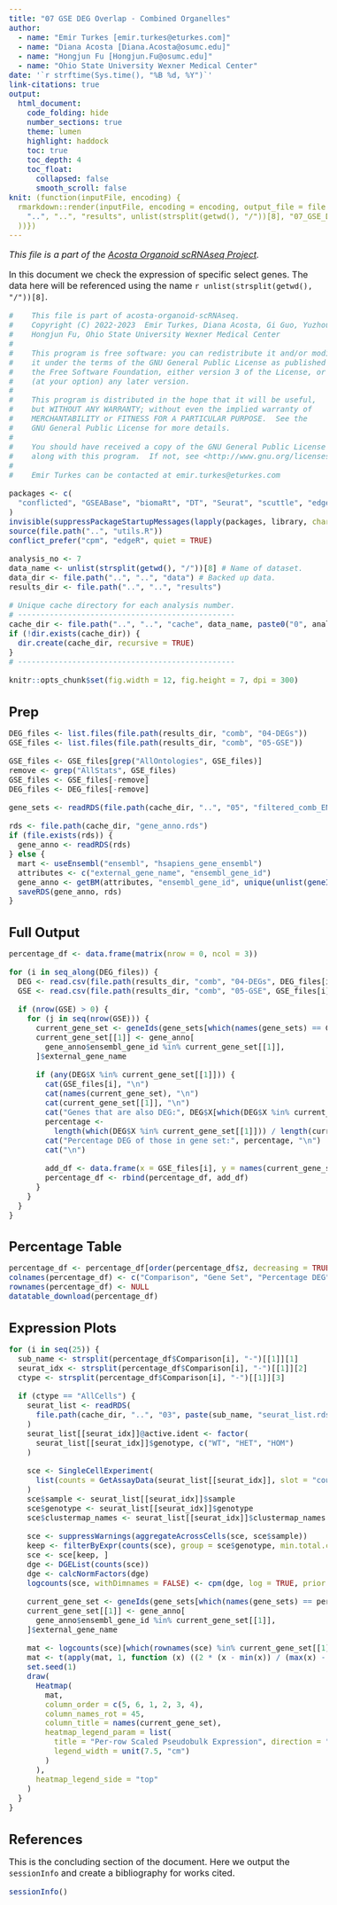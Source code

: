 ```yaml
---
title: "07 GSE DEG Overlap - Combined Organelles"
author:
  - name: "Emir Turkes [emir.turkes@eturkes.com]"
  - name: "Diana Acosta [Diana.Acosta@osumc.edu]"
  - name: "Hongjun Fu [Hongjun.Fu@osumc.edu]"
  - name: "Ohio State University Wexner Medical Center"
date: '`r strftime(Sys.time(), "%B %d, %Y")`'
link-citations: true
output:
  html_document:
    code_folding: hide
    number_sections: true
    theme: lumen
    highlight: haddock
    toc: true
    toc_depth: 4
    toc_float:
      collapsed: false
      smooth_scroll: false
knit: (function(inputFile, encoding) {
  rmarkdown::render(inputFile, encoding = encoding, output_file = file.path(
    "..", "..", "results", unlist(strsplit(getwd(), "/"))[8], "07_GSE_DEG_overlap.html"
  ))})
---
```


<style type="text/css">
body {font-size: 16px;}
h1.title {font-size: 35px;}
h1 {font-size: 24px;}
h2 {font-size: 22px;}
h3 {font-size: 20px;}
.toc-content {padding-left: 0px; padding-right: 0px;}
div.tocify {width: 100%;}
.tocify-subheader .tocify-item {font-size: 0.95em; padding-left: 25px; text-indent: 0;}
.tocify-subheader .tocify-subheader .tocify-item {
  font-size: 0.95em; padding-left: 35px; text-indent: 0;
}
.tocify-subheader .tocify-subheader .tocify-subheader .tocify-item {
  font-size: 0.95em; padding-left: 45px; text-indent: 0;
}
div.main-container {max-width: none; width: 100%;}
</style>

*This file is a part of the [Acosta Organoid scRNAseq Project](https://github.com/eturkes/acosta-organoid-scRNAseq).*

In this document we check the expression of specific select genes.
The data here will be referenced using the name ``r unlist(strsplit(getwd(), "/"))[8]``.

```r
#    This file is part of acosta-organoid-scRNAseq.
#    Copyright (C) 2022-2023  Emir Turkes, Diana Acosta, Gi Guo, Yuzhou Chang,
#    Hongjun Fu, Ohio State University Wexner Medical Center
#
#    This program is free software: you can redistribute it and/or modify
#    it under the terms of the GNU General Public License as published by
#    the Free Software Foundation, either version 3 of the License, or
#    (at your option) any later version.
#
#    This program is distributed in the hope that it will be useful,
#    but WITHOUT ANY WARRANTY; without even the implied warranty of
#    MERCHANTABILITY or FITNESS FOR A PARTICULAR PURPOSE.  See the
#    GNU General Public License for more details.
#
#    You should have received a copy of the GNU General Public License
#    along with this program.  If not, see <http://www.gnu.org/licenses/>.
#
#    Emir Turkes can be contacted at emir.turkes@eturkes.com

packages <- c(
  "conflicted", "GSEABase", "biomaRt", "DT", "Seurat", "scuttle", "edgeR", "ComplexHeatmap"
)
invisible(suppressPackageStartupMessages(lapply(packages, library, character.only = TRUE)))
source(file.path("..", "utils.R"))
conflict_prefer("cpm", "edgeR", quiet = TRUE)

analysis_no <- 7
data_name <- unlist(strsplit(getwd(), "/"))[8] # Name of dataset.
data_dir <- file.path("..", "..", "data") # Backed up data.
results_dir <- file.path("..", "..", "results")

# Unique cache directory for each analysis number.
# ------------------------------------------------
cache_dir <- file.path("..", "..", "cache", data_name, paste0("0", analysis_no))
if (!dir.exists(cache_dir)) {
  dir.create(cache_dir, recursive = TRUE)
}
# ------------------------------------------------

knitr::opts_chunk$set(fig.width = 12, fig.height = 7, dpi = 300)
```

# Prep

```r
DEG_files <- list.files(file.path(results_dir, "comb", "04-DEGs"))
GSE_files <- list.files(file.path(results_dir, "comb", "05-GSE"))

GSE_files <- GSE_files[grep("AllOntologies", GSE_files)]
remove <- grep("AllStats", GSE_files)
GSE_files <- GSE_files[-remove]
DEG_files <- DEG_files[-remove]

gene_sets <- readRDS(file.path(cache_dir, "..", "05", "filtered_comb_ENSG.rds"))

rds <- file.path(cache_dir, "gene_anno.rds")
if (file.exists(rds)) {
  gene_anno <- readRDS(rds)
} else {
  mart <- useEnsembl("ensembl", "hsapiens_gene_ensembl")
  attributes <- c("external_gene_name", "ensembl_gene_id")
  gene_anno <- getBM(attributes, "ensembl_gene_id", unique(unlist(geneIds(gene_sets))), mart)
  saveRDS(gene_anno, rds)
}
```

# Full Output

```r
percentage_df <- data.frame(matrix(nrow = 0, ncol = 3))

for (i in seq_along(DEG_files)) {
  DEG <- read.csv(file.path(results_dir, "comb", "04-DEGs", DEG_files[i]))
  GSE <- read.csv(file.path(results_dir, "comb", "05-GSE", GSE_files[i]))

  if (nrow(GSE) > 0) {
    for (j in seq(nrow(GSE))) {
      current_gene_set <- geneIds(gene_sets[which(names(gene_sets) == GSE$X[j])]) 
      current_gene_set[[1]] <- gene_anno[
        gene_anno$ensembl_gene_id %in% current_gene_set[[1]],
      ]$external_gene_name

      if (any(DEG$X %in% current_gene_set[[1]])) {
        cat(GSE_files[i], "\n")
        cat(names(current_gene_set), "\n")
        cat(current_gene_set[[1]], "\n")
        cat("Genes that are also DEG:", DEG$X[which(DEG$X %in% current_gene_set[[1]])], "\n")
        percentage <-
          length(which(DEG$X %in% current_gene_set[[1]])) / length(current_gene_set[[1]]) * 100
        cat("Percentage DEG of those in gene set:", percentage, "\n")
        cat("\n")

        add_df <- data.frame(x = GSE_files[i], y = names(current_gene_set), z = percentage)
        percentage_df <- rbind(percentage_df, add_df)
      }
    }
  }
}
```

# Percentage Table

```r
percentage_df <- percentage_df[order(percentage_df$z, decreasing = TRUE), ]
colnames(percentage_df) <- c("Comparison", "Gene Set", "Percentage DEG")
rownames(percentage_df) <- NULL
datatable_download(percentage_df)
```

# Expression Plots

```r
for (i in seq(25)) {
  sub_name <- strsplit(percentage_df$Comparison[i], "-")[[1]][1]
  seurat_idx <- strsplit(percentage_df$Comparison[i], "-")[[1]][2]
  ctype <- strsplit(percentage_df$Comparison[i], "-")[[1]][3]

  if (ctype == "AllCells") {
    seurat_list <- readRDS(
      file.path(cache_dir, "..", "03", paste(sub_name, "seurat_list.rds", sep = "_"))
    )
    seurat_list[[seurat_idx]]@active.ident <- factor(
      seurat_list[[seurat_idx]]$genotype, c("WT", "HET", "HOM")
    )

    sce <- SingleCellExperiment(
      list(counts = GetAssayData(seurat_list[[seurat_idx]], slot = "counts"))
    )
    sce$sample <- seurat_list[[seurat_idx]]$sample
    sce$genotype <- seurat_list[[seurat_idx]]$genotype
    sce$clustermap_names <- seurat_list[[seurat_idx]]$clustermap_names

    sce <- suppressWarnings(aggregateAcrossCells(sce, sce$sample))
    keep <- filterByExpr(counts(sce), group = sce$genotype, min.total.count = 10)
    sce <- sce[keep, ]
    dge <- DGEList(counts(sce))
    dge <- calcNormFactors(dge)
    logcounts(sce, withDimnames = FALSE) <- cpm(dge, log = TRUE, prior.count = 3)

    current_gene_set <- geneIds(gene_sets[which(names(gene_sets) == percentage_df[[2]][i])]) 
    current_gene_set[[1]] <- gene_anno[
      gene_anno$ensembl_gene_id %in% current_gene_set[[1]],
    ]$external_gene_name

    mat <- logcounts(sce)[which(rownames(sce) %in% current_gene_set[[1]]), ]
    mat <- t(apply(mat, 1, function (x) ((2 * (x - min(x)) / (max(x) - min(x))) - 1)))
    set.seed(1)
    draw(
      Heatmap(
        mat,
        column_order = c(5, 6, 1, 2, 3, 4),
        column_names_rot = 45,
        column_title = names(current_gene_set),
        heatmap_legend_param = list(
          title = "Per-row Scaled Pseudobulk Expression", direction = "horizontal",
          legend_width = unit(7.5, "cm")
        )
      ),
      heatmap_legend_side = "top"
    )
  }
}
```

# References

This is the concluding section of the document. Here we output the `sessionInfo` and create a bibliography for works cited.

```r
sessionInfo()
```

